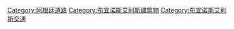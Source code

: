 [[Category:‎阿根廷道路|Category:‎阿根廷道路]]
[[Category:布宜诺斯艾利斯建筑物‎|Category:布宜诺斯艾利斯建筑物‎]]
[[Category:‎布宜诺斯艾利斯交通|Category:‎布宜诺斯艾利斯交通]]